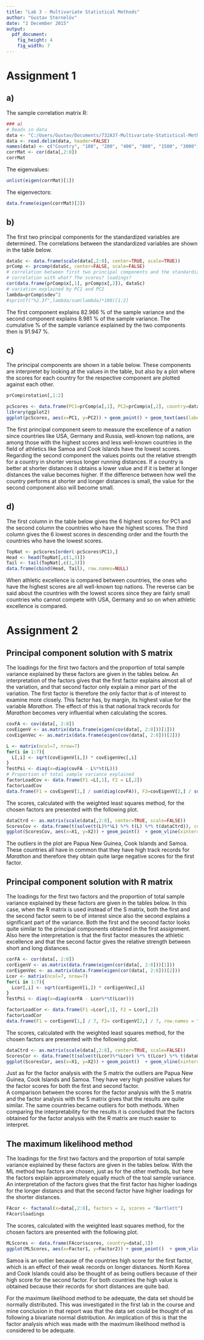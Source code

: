 ```yaml
---
title: "Lab 3 - Multivariate Statistical Methods"
author: "Gustav Sternelöv"
date: "2 December 2015"
output:
  pdf_document:
    fig_height: 4
    fig_width: 7
---
```


# Assignment 1
## a)
The sample correlation matrix R:  
```r
### a)
# Reads in data
data <- "C:/Users/Gustav/Documents/732A37-Multivariate-Statistical-Methods/Lab1/data.dat"
data <- read.delim(data, header=FALSE)
names(data) <- c("Country", "100", "200", "400", "800", "1500", "3000", "Marathon")
corrMat <- cor(data[,2:8])
corrMat
```
The eigenvalues:  
```r
unlist(eigen(corrMat)[1])
```

The eigenvectors:  
```r
data.frame(eigen(corrMat)[2])
```


## b)
The first two principal components for the standardized variables are determined. The correlations between the standardized variables are shown in the table below.
```r
dataSc <- data.frame(scale(data[,2:8], center=TRUE, scale=TRUE))
prComp <- prcomp(dataSc, center=FALSE, scale=FALSE)
# correlation between first two principal components and the standardized variable
# correlation with what? The scores? loadings? 
cor(data.frame(prComp$x[,1], prComp$x[,2]), dataSc)
# variation explained by PC1 and PC2
lambda=prComp$sdev^2
#sprintf("%2.3f",lambda/sum(lambda)*100)[1:2]
```
The first component explains 82.966 % of the sample variance and the second component explains 8.981 % of the sample variance. The cumulative % of the sample variance explained by the two components then is 91.947 %. 

## c)
The principal components are shown in a table below. These components are interpretet by looking at the values in the table, but also by a plot where the scores for each country for the respective component are plotted against each other.  
```r
prComp$rotation[,1:2]
```

```r
pcScores <- data.frame(PC1=prComp$x[,1], PC2=prComp$x[,2], country=data[,1])
library(ggplot2)
ggplot(pcScores, aes(x=PC1, y=PC2)) + geom_point() + geom_text(aes(label=country)) + geom_vline(xintercept=0, col="red") + geom_hline(yintercept=0, col="red")
```
The first principal component seem to measure the excellence of a nation since countries like USA, Germany and Russia, well-known top nations, are among those with the highest scores and less well-known countries in the field of athletics like Samoa and Cook Islands have the lowest scores.  
Regarding the second component the values points out the relative strength for a country in shorter versus longer running distances. If a country is better at shorter distances it obtains a lower value and if it is better at longer distances the value becomes higher. If the difference between how well the country performs at shorter and longer distances is small, the value for the second component also will become small. 

## d)
The first column in the table below gives the 6 highest scores for PC1 and the second column the countries who have the highest scores. The third column gives the 6 lowest scores in descending order and the fourth the countries who have the lowest scores. 
```r
TopNat <- pcScores[order(-pcScores$PC1),]
Head <- head(TopNat[,c(1,3)])
Tail <- tail(TopNat[,c(1,3)])
data.frame(cbind(Head, Tail), row.names=NULL)
```
When athletic excellence is compared between countries, the ones who have the highest scores are all well-known top nations. The reverse can be said about the countries with the lowest scores since they are fairly small countries who cannot compete with USA, Germany and so on when athletic excellence is compared.  

# Assignment 2
## Principal component solution with S matrix

The loadings for the first two factors and the proportion of total sample variance explained by these factors are given in the tables below. An interpretation of the factors gives that the first factor explains almost all of the variation, and that second factor only explain a minor part of the variation. The first factor is therefore the only factor that is of interest to examine more closely. This factor has, by margin, its highest value for the variable *Marathon*. The effect of this is that national track records for *Marathon* becomes very influential when calculating the scores. 
```r
covFA <- cov(data[, 2:8])
covEigenV <- as.matrix(data.frame(eigen(cov(data[, 2:8]))[1]))
covEigenVec <- as.matrix(data.frame(eigen(cov(data[, 2:8]))[2]))

L <- matrix(ncol=7, nrow=7) 
for(i in 1:7){
  L[,i] <- sqrt(covEigenV[i,]) * covEigenVec[,i]
}
TestPsi <- diag(x=diag(covFA - L%*%t(L)))
# Proportion of total sample variance explained
factorLoadCov <- data.frame(F1 =L[,1], F2 = L[,2])
factorLoadCov
data.frame(F1 = covEigenV[1,] / sum(diag(covFA)), F2=covEigenV[2,] / sum(diag(covFA)), row.names = "Percentage")

```

The scores, calculated with the weighted least squares method, for the chosen factors are presented with the following plot.  
```r
dataCtrd <- as.matrix(scale(data[,2:8], center=TRUE, scale=FALSE))
ScoresCov <- data.frame(t(solve(t(L)%*%L) %*% t(L) %*% t(dataCtrd)), country=data[,1])
ggplot(ScoresCov, aes(x=X1, y=X2)) + geom_point()  + geom_vline(xintercept=0, col="red") + geom_hline(yintercept=0, col="red") + geom_text(aes(label=country))
```
The outliers in the plot are Papua New Guinea, Cook Islands and Samoa. These countries all have in common that they have high track records for *Marathon* and therefore they obtain quite large negative scores for the first factor. 


## Principal component solution with R matrix
The loadings for the first two factors and the proportion of total sample variance explained by these factors are given in the tables below. In this case, when the R matrix is used instead of the S matrix, both the first and the second factor seem to be of interest since also the second explains a significant part of the variance. Both the first and the second factor looks quite similar to the principal components obtained in the first assignment. Also here the interpretation is that the first factor measures the athletic excellence and that the second factor gives the relative strength between short and long distances.    
```r
corFA <- cor(data[, 2:8])
corEigenV <- as.matrix(data.frame(eigen(cor(data[, 2:8]))[1]))
corEigenVec <- as.matrix(data.frame(eigen(cor(data[, 2:8]))[2]))
Lcor <- matrix(ncol=7, nrow=7) 
for(i in 1:7){
  Lcor[,i] <- sqrt(corEigenV[i,]) * corEigenVec[,i]
}
TestPsi <- diag(x=diag(corFA - Lcor%*%t(Lcor)))

factorLoadCor <- data.frame(F1 =Lcor[,1], F2 = Lcor[,2])
factorLoadCor
data.frame(F1 = corEigenV[1,] / 7, F2= corEigenV[2,] / 7, row.names = "Percentage")
```

The scores, calculated with the weighted least squares method, for the chosen factors are presented with the following plot.  
```r
dataCtrd <- as.matrix(scale(data[,2:8], center=TRUE, scale=FALSE))
ScoresCor <- data.frame(t(solve(t(Lcor)%*%Lcor) %*% t(Lcor) %*% t(dataCtrd)),country=data[,1])
ggplot(ScoresCor, aes(x=X1, y=X2)) + geom_point()  + geom_vline(xintercept=0, col="red") + geom_hline(yintercept=0, col="red") + geom_text(aes(label=country))
```
Just as for the factor analysis with the S matrix the outliers are Papua New Guinea, Cook Islands and Samoa. They have very high positive values for the factor scores for both the first and second factor.  
A comparison between the scores for the factor analysis with the S matrix and the factor analysis with the S matrix gives that the results are quite similar. The same countries became outliers for both methods. When comparing the interpretability for the results it is concluded that the factors obtained for the factor analysis with the R matrix are much easier to interpret.  

## The maximum likelihood method
The loadings for the first two factors and the proportion of total sample variance explained by these factors are given in the tables below. With the ML method two factors are chosen, just as for the other methods, but here the factors explain approximately equally much of the toal sample variance. An interpretation of the factors gives that the first factor has higher loadings for the longer distancs and that the second factor have higher loadings for the shorter distances.   

```r
FAcor <- factanal(x=data[,2:8], factors = 2, scores = "Bartlett")
FAcor$loadings
```

The scores, calculated with the weighted least squares method, for the chosen factors are presented with the following plot.  
```r
MLScores <- data.frame(FAcor$scores, country=data[,1])
ggplot(MLScores, aes(x=Factor1, y=Factor2)) + geom_point()  + geom_vline(xintercept=0, col="red") + geom_hline(yintercept=0, col="red") + geom_text(aes(label=country))

```
Samoa is an outlier because of the countries high score for the first factor, which is an effect of their weak records on longer distances. North Korea and Cook Islands could also be thought of as being outliers because of their high score for the second factor. For both countries the high value is obtained because their records for short distances are quite bad.

For the maximum likelihood method to be adequate, the data set should be normally distributed. This was investigated in the first lab in the course and mine conclusion in that report was that the data set could be thought of as following a bivariate normal distribution. An implication of this is that the factor analysis which was made with the maximum likelihood method is considered to be adequate. 
